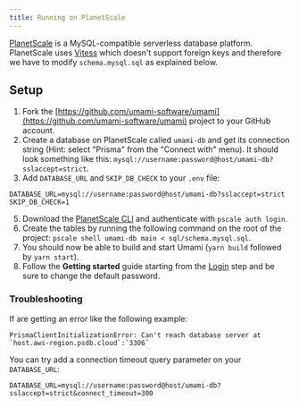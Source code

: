 ```yaml
---
title: Running on PlanetScale
---
```


[PlanetScale](https://planetscale.com/) is a MySQL-compatible serverless database platform. PlanetScale uses [Vitess](https://vitess.io/) which doesn't support foreign keys and therefore we have to modify `schema.mysql.sql` as explained below.

## Setup

1. Fork the [https://github.com/umami-software/umami](https://github.com/umami-software/umami) project to your GitHub account.
2. Create a database on PlanetScale called `umami-db` and get its connection string (Hint: select "Prisma" from the "Connect with" menu). It should look something like this: `mysql://username:password@host/umami-db?sslaccept=strict`.
3. Add `DATABASE_URL` and `SKIP_DB_CHECK` to your `.env` file:

```
DATABASE_URL=mysql://username:password@host/umami-db?sslaccept=strict
SKIP_DB_CHECK=1
```

5. Download the [PlanetScale CLI](https://github.com/planetscale/cli/releases) and authenticate with `pscale auth login`.
6. Create the tables by running the following command on the root of the project: `pscale shell umami-db main < sql/schema.mysql.sql`.
7. You should now be able to build and start Umami (`yarn build` followed by `yarn start`).
8. Follow the **Getting started** guide starting from the [Login](/docs/login) step and be sure to change the default password.

### Troubleshooting

If are getting an error like the following example:

```
PrismaClientInitializationError: Can't reach database server at `host.aws-region.psdb.cloud`:`3306`
```

You can try add a connection timeout query parameter on your `DATABASE_URL`:

```
DATABASE_URL=mysql://username:password@host/umami-db?sslaccept=strict&connect_timeout=300
```
